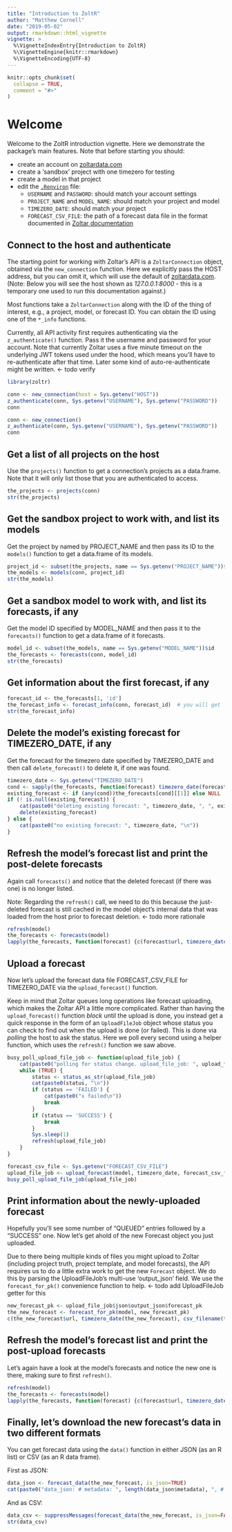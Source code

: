```yaml
---
title: "Introduction to ZoltR"
author: "Matthew Cornell"
date: "2019-05-02"
output: rmarkdown::html_vignette
vignette: >
  %\VignetteIndexEntry{Introduction to ZoltR}
  %\VignetteEngine{knitr::rmarkdown}
  %\VignetteEncoding{UTF-8}
---
```


```r
knitr::opts_chunk$set(
  collapse = TRUE,
  comment = "#>"
)
```


# Welcome
Welcome to the ZoltR introduction vignette. Here we demonstrate the package's main features. Note that before starting
you should:

- create an account on [zoltardata.com](https://www.zoltardata.com/)
- create a 'sandbox' project with one timezero for testing
- create a model in that project
- edit the [`.Renviron`](https://csgillespie.github.io/efficientR/3-3-r-startup.html#renviron) file:
    - `USERNAME` and `PASSWORD`: should match your account settings
    - `PROJECT_NAME` and `MODEL_NAME`: should match your project and model
    - `TIMEZERO_DATE`: should match your project
    - `FORECAST_CSV_FILE`: the path of a forecast data file in the format documented in
      [Zoltar documentation](https://www.zoltardata.com/docs)


## Connect to the host and authenticate

The starting point for working with Zoltar's API is a `ZoltarConnection` object, obtained via the `new_connection` 
function. Here we explicitly pass the HOST address, but you can omit it, which will use the default of
[zoltardata.com](https://www.zoltardata.com/). (Note: Below you will see the host shown as _127.0.0.1:8000_ - this is a
temporary one used to run this documentation against.)

Most functions take a `ZoltarConnection` along with the ID of the thing of interest, e.g., a project, model, or forecast
ID. You can obtain the ID using one of the `*_info` functions.

Currently, all API activity first requires authenticating via the `z_authenticate()` function. Pass it the username and 
password for your account. Note that currently Zoltar uses a five minute timeout on the underlying JWT tokens used under 
the hood, which means you'll have to re-authenticate after that time. Later some kind of auto-re-authenticate might be 
written. <- todo verify

```r
library(zoltr)
```

<!-- run but don't show -->
```r
conn <- new_connection(host = Sys.getenv("HOST"))
z_authenticate(conn, Sys.getenv("USERNAME"), Sys.getenv("PASSWORD"))
conn
```

<!-- show but don't run-->
```r
conn <- new_connection()
z_authenticate(conn, Sys.getenv("USERNAME"), Sys.getenv("PASSWORD"))
conn
```


## Get a list of all projects on the host

Use the `projects()` function to get a connection's projects as a data.frame. Note that it will only list those that you
are authenticated to access.

```r
the_projects <- projects(conn)
str(the_projects)
```


## Get the sandbox project to work with, and list its models

Get the project by named by PROJECT_NAME and then pass its ID to the `models()` function to get a data.frame of its
models.

```r
project_id <- subset(the_projects, name == Sys.getenv("PROJECT_NAME"))$id
the_models <- models(conn, project_id)
str(the_models)
```


## Get a sandbox model to work with, and list its forecasts, if any

Get the model ID specified by MODEL_NAME and then pass it to the `forecasts()` function to get a data.frame of it
forecasts.

```r
model_id <- subset(the_models, name == Sys.getenv("MODEL_NAME"))$id
the_forecasts <- forecasts(conn, model_id)
str(the_forecasts)
```


## Get information about the first forecast, if any

```r
forecast_id <- the_forecasts[1, 'id']
the_forecast_info <- forecast_info(conn, forecast_id)  # you will get `Not Found (HTTP 404)` this if it doesn't exist 
str(the_forecast_info)
```


## Delete the model's existing forecast for TIMEZERO_DATE, if any

Get the forecast for the timezero date specified by TIMEZERO_DATE and then call `delete_forecast()` to delete it, if
one was found.

```r
timezero_date <- Sys.getenv("TIMEZERO_DATE")
cond <- sapply(the_forecasts, function(forecast) timezero_date(forecast) == timezero_date)
existing_forecast <- if (any(cond))the_forecasts[cond][[1]] else NULL
if (! is.null(existing_forecast)) {
    cat(paste0("deleting existing forecast: ", timezero_date, ", ", existing_forecast$url, "\n"))
    delete(existing_forecast)
} else {
    cat(paste0("no existing forecast: ", timezero_date, "\n"))
}
```


## Refresh the model's forecast list and print the post-delete forecasts

Again call `forecasts()` and notice that the deleted forecast (if there was one) is no longer listed.

Note: Regarding the `refresh()` call, we need to do this because the just-deleted forecast is still cached in the model
object's internal data that was loaded from the host prior to forecast deletion. <- todo more rationale 

```r
refresh(model)
the_forecasts <- forecasts(model)
lapply(the_forecasts, function(forecast) {c(forecast$url, timezero_date(forecast), csv_filename(forecast))})
```


## Upload a forecast

Now let's upload the forecast data file FORECAST_CSV_FILE for TIMEZERO_DATE via the `upload_forecast()` function.

Keep in mind that Zoltar queues long operations like forecast uploading, which makes the Zoltar API a little more
complicated. Rather than having the `upload_forecast()` function _block_ until the upload is done, you instead get a
quick response in the form of an `UploadFileJob` object whose status you can check to find out when the upload is done
(or failed). This is done via _polling_ the host to ask the status. Here we poll every second using a helper function,
which uses the `refresh()` function we saw above.

```r
busy_poll_upload_file_job <- function(upload_file_job) {
    cat(paste0("polling for status change. upload_file_job: ", upload_file_job$url, "\n"))
    while (TRUE) {
        status <- status_as_str(upload_file_job)
        cat(paste0(status, "\n"))
        if (status == 'FAILED') {
            cat(paste0("x failed\n"))
            break
        }
        if (status == 'SUCCESS') {
            break
        }
        Sys.sleep(1)
        refresh(upload_file_job)
    }
}
```


```r
forecast_csv_file <- Sys.getenv("FORECAST_CSV_FILE")
upload_file_job <- upload_forecast(model, timezero_date, forecast_csv_file)
busy_poll_upload_file_job(upload_file_job)
```


## Print information about the newly-uploaded forecast

Hopefully you'll see some number of "QUEUED" entries followed by a "SUCCESS" one. Now let's get ahold of the new
Forecast object you just uploaded.

Due to there being multiple kinds of files you might upload to Zoltar (including project truth, project template, and
model forecasts), the API requires us to do a little extra work to get the new `Forecast` object. We do this by
parsing the UploadFileJob's multi-use 'output_json' field. We use the `forecast_for_pk()` convenience function to help.
<- todo add UploadFileJob getter for this

```r
new_forecast_pk <- upload_file_job$json$output_json$forecast_pk
the_new_forecast <- forecast_for_pk(model, new_forecast_pk)
c(the_new_forecast$url, timezero_date(the_new_forecast), csv_filename(the_new_forecast))
```


## Refresh the model's forecast list and print the post-upload forecasts

Let's again have a look at the model's forecasts and notice the new one is there, making sure to first `refresh()`.

```r
refresh(model)
the_forecasts <- forecasts(model)
lapply(the_forecasts, function(forecast) {c(forecast$url, timezero_date(forecast), csv_filename(forecast))})
```


## Finally, let's download the new forecast's data in two different formats

You can get forecast data using the `data()` function in either JSON (as an R list) or CSV (as an R data frame).

First as JSON:

```r
data_json <- forecast_data(the_new_forecast, is_json=TRUE)
cat(paste0("data_json: # metadata: ", length(data_json$metadata), ", # locations: ", length(data_json$locations), "\n"))
```

And as CSV:

```r
data_csv <- suppressMessages(forecast_data(the_new_forecast, is_json=FALSE))
str(data_csv)
```
